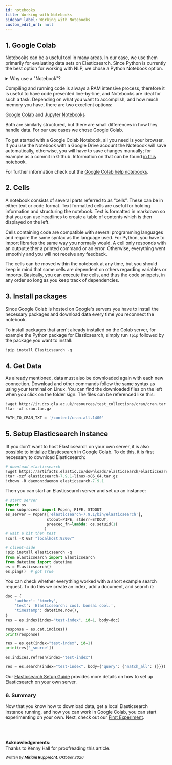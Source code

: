 ```yaml
---
id: notebooks
title: Working with Notebooks
sidebar_label: Working with Notebooks
custom_edit_url: null
---
```

## 1. Google Colab

Notebooks can be a useful tool in many areas. In our case, we use them primarily for evaluating data sets on Elasticsearch. Since Python is currently the best option for working with NLP, we chose a Python Notebook option. 

<details>
<summary>Why use a "Notebook"?</summary>  

A Notebook is an easy way to combine runnable code, text, mathematical equations, tables, and many other helpful visualizations.
Working with a Notebook makes it easier to understand code and display additional information in one document.
With the possibility of running it bit by bit, debugging is easier and clearer for others to understand.
</details>  

Compiling and running code is always a RAM intensive process, therefore it is useful to have code presented line-by-line, and Notebooks are ideal for such a task.
Depending on what you want to accomplish, and how much memory you have, there are two excellent options:
 
[Google Colab](https://colab.research.google.com/notebooks/intro.ipynb) and [Jupyter Notebooks](https://jupyter.org/)
 
Both are similarly structured, but there are small differences in how they handle data. For our use cases we chose Google Colab.
 
To get started with a Google Colab Notebook, all you need is your browser. If you use the Notebook with a Google Drive account the Notebook will save automatically, otherwise, you will have to save changes manually; for example as a commit in Github. Information on that can be found [in this notebook](https://colab.research.google.com/github/googlecolab/colabtools/blob/master/notebooks/colab-github-demo.ipynb).
 
For further information check out the [Google Colab help notebooks](https://colab.research.google.com/notebooks/intro.ipynb).


## 2. Cells
A notebook consists of several parts referred to as “cells”. These can be in either text or code format. Text formatted cells are useful for holding information and structuring the notebook. Text is formatted in markdown so that you can use headlines to create a table of contents which is then displayed on the left.
 
Cells containing code are compatible with several programming languages and require the same syntax as the language used. For Python, you have to import libraries the same way you normally would. A cell only responds with an output;either a printed command or an error. Otherwise, everything went smoothly and you will not receive any feedback.
 
The cells can be moved within the notebook at any time, but you should keep in mind that some cells are dependent on others regarding variables or imports. Basically, you can execute the cells, and thus the code snippets, in any order so long as you keep track of dependencies.

## 3. Install packages
Since Google Colab is hosted on Google's servers you have to install the necessary packages and download data every time you reconnect the notebook.
 
To install packages that aren't already installed on the Colab server, for example the Python package for Elasticsearch, simply run `!pip` followed by the package you want to install:
```python
!pip install Elasticsearch -q
```

## 4. Get Data

As already mentioned, data must also be downloaded again with each new connection. Download and other commands follow the same syntax as using your terminal on Linux. You can find the downloaded files on the left when you click on the folder sign.
The files can be referenced like this:

```python
!wget http://ir.dcs.gla.ac.uk/resources/test_collections/cran/cran.tar.gz
!tar -xf cran.tar.gz

PATH_TO_CRAN_TXT = '/content/cran.all.1400'
```

## 5. Setup Elasticsearch instance

IIf you don't want to host Elasticsearch on your own server, it is also possible to  initialize Elasticsearch in Google Colab.
To do this, it is first necessary to download Elasticsearch:

```python
# download elasticsearch
!wget https://artifacts.elastic.co/downloads/elasticsearch/elasticsearch-7.9.1-linux-x86_64.tar.gz -q
!tar -xzf elasticsearch-7.9.1-linux-x86_64.tar.gz
!chown -R daemon:daemon elasticsearch-7.9.1
``` 

Then you can start an Elasticsearch server and set up an instance:

```python
# start server
import os
from subprocess import Popen, PIPE, STDOUT
es_server = Popen(['elasticsearch-7.9.1/bin/elasticsearch'], 
                  stdout=PIPE, stderr=STDOUT,
                  preexec_fn=lambda: os.setuid(1)
                 )
# wait a bit then test
!curl -X GET "localhost:9200/"

# client-side
!pip install elasticsearch -q
from elasticsearch import Elasticsearch
from datetime import datetime
es = Elasticsearch()
es.ping()  # got True
```

You can check whether everything worked with a short example search request. To do this we create an index, add a document, and search it:

```python
doc = {
    'author': 'kimchy',
    'text': 'Elasticsearch: cool. bonsai cool.',
    'timestamp': datetime.now(),
}
res = es.index(index="test-index", id=1, body=doc)

response = es.cat.indices()
print(response)

res = es.get(index="test-index", id=1)
print(res['_source'])

es.indices.refresh(index="test-index")

res = es.search(index="test-index", body={"query": {"match_all": {}}})
```

Our [Elasticsearch Setup Guide](../guides/elastic-setup.mdx) provides more details on how to set up Elasticsearch on your own server.
 
### 6. Summary
 
Now that you know how to download data, get a local Elasticsearch instance running, and how you can work in Google Colab, you can start experimenting on your own. Next, check out our [First Experiment](../experiments/experiment1.mdx).


<br/>
<br/>

**Acknowledgements:**<br/>
Thanks to Kenny Hall for proofreading this article.

<div className="col text--right">
    <em>
        <small>
            Written by <strong>Miriam Rupprecht</strong>,  Oktober 2020
        </small>
    </em>
</div>